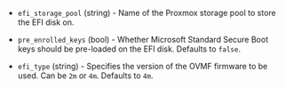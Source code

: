 <!-- Code generated from the comments of the efiConfig struct in builder/proxmox/common/config.go; DO NOT EDIT MANUALLY -->

- `efi_storage_pool` (string) - Name of the Proxmox storage pool to store the EFI disk on.

- `pre_enrolled_keys` (bool) - Whether Microsoft Standard Secure Boot keys should be pre-loaded on
  the EFI disk. Defaults to `false`.

- `efi_type` (string) - Specifies the version of the OVMF firmware to be used. Can be `2m` or `4m`.
  Defaults to `4m`.

<!-- End of code generated from the comments of the efiConfig struct in builder/proxmox/common/config.go; -->
